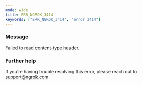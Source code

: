 ```yaml
---
mode: wide
title: ERR_NGROK_3414
keywords: ["ERR_NGROK_3414", "error 3414"]
---
```


### Message

Failed to read content-type header.

### Further help

If you're having trouble resolving this error, please reach out to [support@ngrok.com](mailto:support@ngrok.com?subject=Help%20with%20ERR_NGROK_3414)
